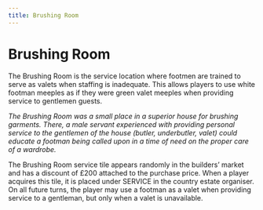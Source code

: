 ```yaml
---
title: Brushing Room
---
```


# Brushing Room

The Brushing Room is the service location where footmen are trained to serve as valets when staffing is inadequate. This allows players to use white footman meeples as if they were green valet meeples when providing service to gentlemen guests.

*The Brushing Room was a small place in a superior house for brushing garments. There, a male servant experienced with providing personal service to the gentlemen of the house (butler, underbutler, valet) could educate a footman being called upon in a time of need on the proper care of a wardrobe.*

The Brushing Room service tile appears randomly in the builders’ market and has a discount of £200 attached to the purchase price. When a player acquires this tile, it is placed under SERVICE in the country estate organiser. On all future turns, the player may use a footman as a valet when providing service to a gentleman, but only when a valet is unavailable.